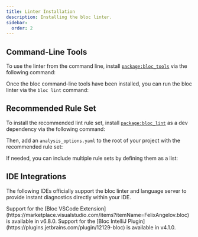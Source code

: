 ```yaml
---
title: Linter Installation
description: Installing the bloc linter.
sidebar:
  order: 2
---
```



## Command-Line Tools

To use the linter from the command line, install
[`package:bloc_tools`](https://pub.dev/packages/bloc_tools) via the following
command:

<InstallBlocToolsSnippet />

Once the bloc command-line tools have been installed, you can run the bloc
linter via the `bloc lint` command:

<BlocToolsLintHelpOutputSnippet />

## Recommended Rule Set

To install the recommended lint rule set, install
[`package:bloc_lint`](https://pub.dev/packages/bloc_lint) as a dev dependency
via the following command:

<InstallBlocLintSnippet />

Then, add an `analysis_options.yaml` to the root of your project with the
recommended rule set:

<BlocLintRecommendedAnalysisOptionsSnippet />

If needed, you can include multiple rule sets by defining them as a list:

<BlocLintMultipleRecommendedAnalysisOptionsSnippet />

## IDE Integrations

The following IDEs officially support the bloc linter and language server to
provide instant diagnostics directly within your IDE.

<CardGrid>
	<Card title="VSCode" icon="vscode">
		Support for the [Bloc VSCode
		Extension](https://marketplace.visualstudio.com/items?itemName=FelixAngelov.bloc)
		is available in v6.8.0.
	</Card>
	<Card title="IntelliJ" icon="jetbrains">
		Support for the [Bloc IntelliJ
		Plugin](https://plugins.jetbrains.com/plugin/12129-bloc) is available in
		v4.1.0.
	</Card>
</CardGrid>

